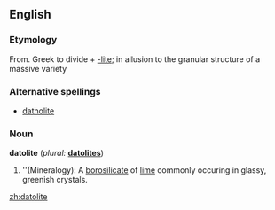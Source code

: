 ==English==

===Etymology===
From. Greek to divide + [[-lite]]; in allusion to the granular structure of a massive variety

===Alternative spellings===
*[[datholite]]

===Noun===
'''datolite'''  (''plural:'' '''[[datolites]]''')
# ''(Mineralogy): A [[borosilicate]] of [[lime]] commonly occuring in glassy, greenish crystals.

[[zh:datolite]]
